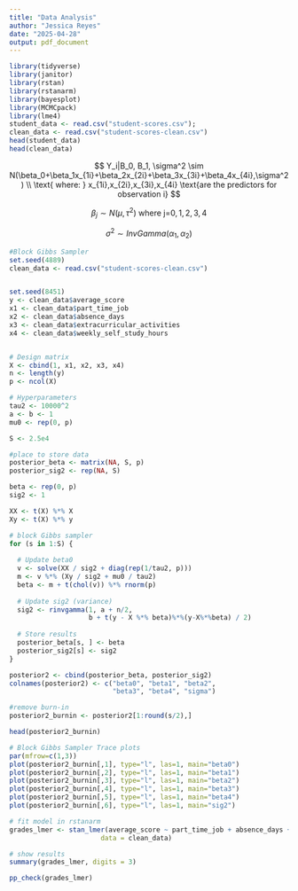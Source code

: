 ```yaml
---
title: "Data Analysis"
author: "Jessica Reyes"
date: "2025-04-28"
output: pdf_document
---
```


```r
library(tidyverse)
library(janitor)
library(rstan)
library(rstanarm)
library(bayesplot)
library(MCMCpack)
library(lme4)
student_data <- read.csv("student-scores.csv"); 
clean_data <- read.csv("student-scores-clean.csv")
head(student_data)
head(clean_data)
```
$$
Y_i|B_0, B_1, \sigma^2 \sim N(\beta_0+\beta_1x_{1i}+\beta_2x_{2i}+\beta_3x_{3i}+\beta_4x_{4i},\sigma^2) \\
\text{ where: } x_{1i},x_{2i},x_{3i},x_{4i} \text{are the predictors for observation i}
$$

$$
\beta_j \sim N(\mu, \tau^2) \text{ where j=} 0,1,2,3,4
$$

$$
\sigma^2 \sim InvGamma(\alpha_1, \alpha_2)
$$

```r
#Block Gibbs Sampler
set.seed(4889)
clean_data <- read.csv("student-scores-clean.csv")


set.seed(8451)
y <- clean_data$average_score
x1 <- clean_data$part_time_job
x2 <- clean_data$absence_days
x3 <- clean_data$extracurricular_activities
x4 <- clean_data$weekly_self_study_hours


# Design matrix 
X <- cbind(1, x1, x2, x3, x4)
n <- length(y)
p <- ncol(X)

# Hyperparameters
tau2 <- 10000^2
a <- b <- 1
mu0 <- rep(0, p)  

S <- 2.5e4

#place to store data
posterior_beta <- matrix(NA, S, p)
posterior_sig2 <- rep(NA, S)

beta <- rep(0, p)
sig2 <- 1

XX <- t(X) %*% X
Xy <- t(X) %*% y

# block Gibbs sampler
for (s in 1:S) {
  
  # Update beta0
  v <- solve(XX / sig2 + diag(rep(1/tau2, p)))  
  m <- v %*% (Xy / sig2 + mu0 / tau2) 
  beta <- m + t(chol(v)) %*% rnorm(p)  
  
  # Update sig2 (variance)
  sig2 <- rinvgamma(1, a + n/2, 
                    b + t(y - X %*% beta)%*%(y-X%*%beta) / 2)
  
  # Store results
  posterior_beta[s, ] <- beta
  posterior_sig2[s] <- sig2
}

posterior2 <- cbind(posterior_beta, posterior_sig2)
colnames(posterior2) <- c("beta0", "beta1", "beta2", 
                          "beta3", "beta4", "sigma")

#remove burn-in
posterior2_burnin <- posterior2[1:round(s/2),]

head(posterior2_burnin)
```

```r
# Block Gibbs Sampler Trace plots
par(mfrow=c(1,3))
plot(posterior2_burnin[,1], type="l", las=1, main="beta0")
plot(posterior2_burnin[,2], type="l", las=1, main="beta1")
plot(posterior2_burnin[,3], type="l", las=1, main="beta2")
plot(posterior2_burnin[,4], type="l", las=1, main="beta3")
plot(posterior2_burnin[,5], type="l", las=1, main="beta4")
plot(posterior2_burnin[,6], type="l", las=1, main="sig2")
```

```r
# fit model in rstanarm
grades_lmer <- stan_lmer(average_score ~ part_time_job + absence_days + extracurricular_activities + weekly_self_study_hours + career_aspiration + (1 | gender), 
                       data = clean_data)

# show results
summary(grades_lmer, digits = 3)
```

```r
pp_check(grades_lmer)
```
